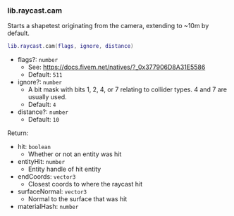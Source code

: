 ### lib.raycast.cam

Starts a shapetest originating from the camera, extending to ~10m by default.

```lua
lib.raycast.cam(flags, ignore, distance)
```

- flags?: `number`
  - See: https://docs.fivem.net/natives/?_0x377906D8A31E5586
  - Default: `511`
- ignore?: `number`
  - A bit mask with bits 1, 2, 4, or 7 relating to collider types. 4 and 7 are usually used.
  - Default: `4`
- distance?: `number`
  - Default: `10`

Return:

- hit: `boolean`
  - Whether or not an entity was hit
- entityHit: `number`
  - Entity handle of hit entity
- endCoords: `vector3`
  - Closest coords to where the raycast hit
- surfaceNormal: `vector3`
  - Normal to the surface that was hit
- materialHash: `number`
